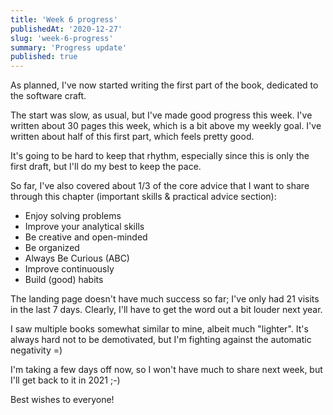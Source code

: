 ```yaml
---
title: 'Week 6 progress'
publishedAt: '2020-12-27'
slug: 'week-6-progress'
summary: 'Progress update'
published: true
---
```


As planned, I've now started writing the first part of the book, dedicated to the software craft.

The start was slow, as usual, but I've made good progress this week. I've written about 30 pages this week, which is a bit above my weekly goal. I've written about half of this first part, which feels pretty good.

It's going to be hard to keep that rhythm, especially since this is only the first draft, but I'll do my best to keep the pace.

So far, I've also covered about 1/3 of the core advice that I want to share through this chapter (important skills & practical advice section):

* Enjoy solving problems
* Improve your analytical skills
* Be creative and open-minded
* Be organized
* Always Be Curious (ABC)
* Improve continuously
* Build (good) habits

The landing page doesn't have much success so far; I've only had 21 visits in the last 7 days. Clearly, I'll have to get the word out a bit louder next year.

I saw multiple books somewhat similar to mine, albeit much "lighter". It's always hard not to be demotivated, but I'm fighting against the automatic negativity =)

I'm taking a few days off now, so I won't have much to share next week, but I'll get back to it in 2021 ;-)

Best wishes to everyone!

<BlogPostSignature />
